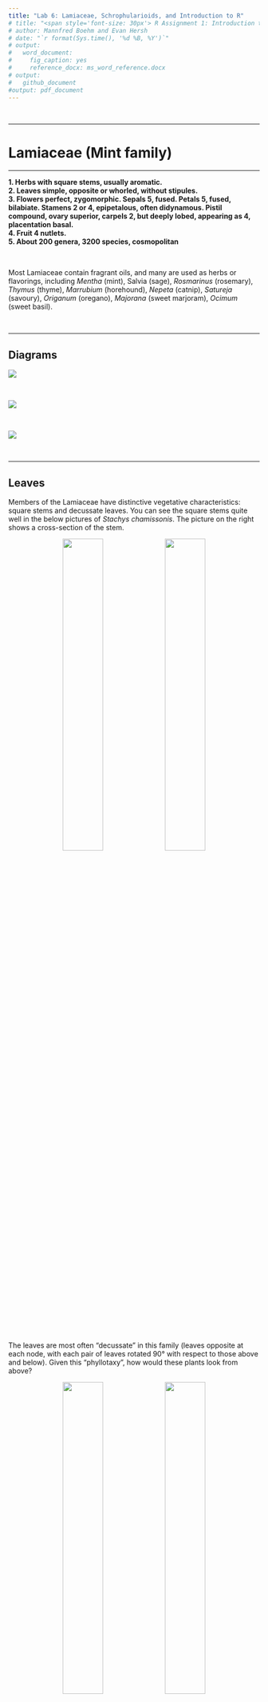 ```yaml
---
title: "Lab 6: Lamiaceae, Schrophularioids, and Introduction to R"
# title: "<span style='font-size: 30px'> R Assignment 1: Introduction to R, RStudio, and the Global Biodiversity Information Facility (GBIF) </style>"
# author: Mannfred Boehm and Evan Hersh
# date: "`r format(Sys.time(), '%d %B, %Y')`"
# output:
#   word_document:
#     fig_caption: yes
#     reference_docx: ms_word_reference.docx
# output: 
#   github_document
#output: pdf_document
---
```


<!-- use this code to build the github site: -->
<!-- rmarkdown::render_site() -->

&nbsp;
&nbsp;

---

# Lamiaceae (Mint family)

---

**1.  Herbs with square stems, usually aromatic.**  
**2.  Leaves simple, opposite or whorled, without stipules.**  
**3.  Flowers perfect, zygomorphic.  Sepals 5, fused.  Petals 5, fused, bilabiate.  Stamens 2 or 4, epipetalous, often didynamous.  Pistil compound, ovary superior, carpels 2, but deeply lobed, appearing as 4, placentation basal.**  
**4.  Fruit 4 nutlets.**  
**5.  About 200 genera, 3200 species, cosmopolitan**  

&nbsp;
   
Most Lamiaceae contain fragrant oils, and many are used as herbs or flavorings, including *Mentha* (mint), Salvia (sage), *Rosmarinus* (rosemary), *Thymus* (thyme), *Marrubium* (horehound), *Nepeta* (catnip), *Satureja* (savoury), *Origanum* (oregano), *Majorana* (sweet marjoram), *Ocimum* (sweet basil).

&nbsp;

---

## Diagrams

![](./media/diagram_Lamiaceae1.png)

</br>

![](./media/diagram_Lamiaceae2.png)

</br>

![](./media/diagram_Lamiaceae3.png)

&nbsp;

---

## Leaves


Members of the Lamiaceae have distinctive vegetative characteristics: square stems and decussate leaves. You can see the square stems quite well in the below pictures of *Stachys chamissonis*. The picture on the right shows a cross-section of the stem.

<p align="center">
![](./media/Lamiaceae_2.jpeg){width=40%} ![](./media/Lamiaceae_3.jpeg){width=40%}
</p>

&nbsp;

The leaves are most often "decussate" in this family (leaves opposite at each node, with each pair of leaves rotated 90&deg; with respect to those above and below). Given this "phyllotaxy", how would these plants look from above?

<p align="center">
![](./media/Lamiaceae_1.jpeg){width=40%} ![](./media/Lamiaceae_4.jpeg){width=40%}
</p>

&nbsp;

Flowers are zygomorphic and bilabiate, with fused sepals and petals. The flowers are quite often arranged in "verticils" (whorls of flowers in cyclical arrangement attached to a central point). Note the flower structure and verticils below in *S. chamissonis* (left) and *Salvia nemorosa* (right). Would you describe these flowers as sessile or pedicellate?

<p align="center">
![](./media/Lamiaceae_6.jpeg){width=40%} ![](./media/Lamiaceae_5.jpeg){width=40%}
</p>

&nbsp;

---

## Flowers

Many flowers in Lamiaceae and the Scrophularioid families have "galea", where the upper lip of the corolla is shaped like a hood or helmet. The galea is quite strong in the *Salvia* (right). Do you remember another family we've seen galea in?

<p align="center">
![](./media/Lamiaceae_7.jpeg){width=40%} ![](./media/Lamiaceae_8.jpeg){width=40%}
</p>

&nbsp;

Lamiaceae flowers can have 2 or 4 stamens, and when there are 4 they are often didynamous (2 long and 2 short). Members of the genus *Salvia* have very interesting stamens. They've got an expanded connective (tissue between the two anther sacs), separating them to a high and low point that forms a lever-like mechanism. The lower anther sac is infertile (a "dud" anther-sac), and when the pollinator presses on it it brings the upper functional anther sac down onto its body. You can see pictures of the *Salvia* flower and specialized stamens below.

<p align="center">
![](./media/Lamiaceae_12.jpeg){width=40%} ![](./media/Lamiaceae_13.jpeg){width=40%}
</p>

</br>

As mentioned above, many members of Lamiaceae are aromatic and used as culinary herbs (e.g., rosemary, thyme, mint, sage, etc). These delicious flavours and dank smells come from fragrant oils, which are often stored in glandular trichomes. In the close-up of the *Stachys* calyx below, can you differentiate between glandular and eglandular trichomes?

<p align="center">
![](./media/Lamiaceae_9.jpeg){width=60%}
</p>

&nbsp;

---

## Fruit

Lamiaceae flowers have superior ovaries, with compound pistils and 2 carpels. While the ovary only has two carpels, each carpel is deeply lobed and breaks in two, eventually developing into 4 "nutlets" that break off individually. What hints that these flowers have 2 carpels instead of 4?

Quite often you will just see a bunch of persistent calyxes, with the nutlets hidden inside. Here you can see a developing fruit:

<p align="center">
![](./media/Lamiaceae_14.jpeg){width=40%} ![](./media/Lamiaceae_15.jpeg){width=40%}
</p>

</br>

Here you can a fully developed fruit:

<p align="center">
![](./media/Lamiaceae_10.jpeg){width=40%} ![](./media/Lamiaceae_11.jpeg){width=40%}
</p>

&nbsp; 

---

## -KNOWLEDGE CHECK 6.1-

Using the above pictures (and your imagination!), make some drawings of a Lamiaceae plant and include the following:    

- Square stems and decussate leaves
- Flowers in verticils 
- Flower with a fused calyx and bilabiate corolla
- A developed fruit (make sure to label the type)
- Make sure to include the following terms: Calyx, corolla, stamens, style, stigma lobes, ovary, fruit, verticils, stems, node, leaves.

</br>

---

# Scrophularioid families

---


**1.  Mostly herbs**  
**2.  Leaves simple, alternate, or opposite, without stipules.**  
**3.  Flowers perfect, zygomorphic.  Sepals 5, free or fused.  Petals 5, fused, often bilabiate.  Stamens 2, 4, or 5, epipetalous, often didynamous, staminode often present.  Pistil compound, ovary superior, carpels 2, placentation axile.**  
**4.  Fruit a capsule.**  
**5.  About 210 genera and 3000 species, cosmopolitan.**  

&nbsp;

The traditionally large and heterogeneous family Scrophulariaceae *sensu latissimo* has recently been divided into a number of separate families on the basis of molecular phylogenetic studies. *Paulownia*, always of uncertain placement but often included in the Scrophulariaceae s.l., now is placed in a separate family. For further details see:

Olmsted, R. M., dePamphilis,  C. W., Wolfe, A. D., Young, N. D., Elisens, W. J., & Reeves, P. A. 2001. Disintegration of the Scrophulariaceae. American J. Bot. 88: 348-361.

PLANTAGINACEAE Jussieu, nom. cons.  (Snapdragon family)
Ca 90 genera, 1700 species.
Examples: *Veronica* (ca 450, inc. *Hebe*, *Parahebe*,  *Synthyris*, etc.), *Penstemon* (275), *Plantago* (275), *Litorella*, *Linaria* (150), *Bacopa* (55), *Antirrhinum* - snapdragon, *Sibthorpia*, *Collinsia*, *Digitalis*, *Hippuris* - marestail, *Callitriche* - water starwort. 

PHRYMACEAE Schauer, nom. cons. (Monkeyflower family)
Ca 19 genera, 234 species
Examples: *Erythranthe* (formerly *Mimulus*) (150-170) - monkeyflower, *Mazus* (30), *Phryma*, *Rehmannia*

SCROPHULARIACEAE Jussieu, nom. cons. (Figwort family)
65 genera, 1700 species.
Examples: *Verbascum* (360) - mulleins, *Eremophila* (210), *Scrophularia* (200) - figworts, *Selago* (190), *Buddleja* (125), *Jamesbrittenia* (85), *Manulea* (75), *Diascia* (70), *Nemesia* (65)

OROBANCHACEAE Ventenat, nom. cons. (Lousewort family)
99 genera, 2061 species. Parasites or hemiparasites.
Examples: *Pedicularis* (600-800), *Castilleja* (200), *Euphrasia* (170-350), *Orobanche* (150),  *Buchnera* (100), *Bartsia* (50), *Agalinis* (45), *Rhinanthus* (45).

PAULOWNIACEAE Nakai 
1 genus, 6 species. 
Example: *Paulownia* (foxglove tree).

&nbsp;

---

## Diagrams

![](./media/diagram_Scroph1.png)

&nbsp;

![](./media/diagram_Scroph2.png)

---

## Flowers

While there can be quite a bit of variation amongst these groups, most members of the Scrophularioid families have fused, tubulur, and bilabiate corollas. Their flowers are often quite showy, as pictured below in *Penstemon davidsonii* (left) and *Erythranthe lewisii* (right); both of these plants can be found along subalpine streambanks in the Pacific Northwest.

<p align="center">
![](./media/Scroph_5.jpeg){width=40%} ![](./media/Scroph_4.jpeg){width=40%}
</p>

&nbsp;

A more common and widespread example is foxglove (*Digitalis purpurea*). Like other members of the Scrophularioids, it has 5 sepals and 5 fused petals. Can you see any indication of petal lobes in the picture below?

<p align="center">
![](./media/Scroph_1.jpeg){width=40%} ![](./media/Scroph_2.jpeg){width=40%}
</p>

&nbsp;

The stamens are typically "epipetalous", meaning that the filaments are fused to the petals instead of emerging separately from the receptacle. See the dissected foxglove flower below:

<p align="center">
![](./media/Scroph_6.jpeg){width=60%}
</p>


&nbsp;

These families exhibit a wide diversity of floral forms, which can make them difficult to identify by sight. For example, *Antirrhinum* (snapdragons - left) and *Linaria* (toadflax - right) both have petal spurs. Can you identify the spurs? What other family have we seen spurs in?


<p align="center">
![](./media/Scroph_18.jpeg){width=40%} ![](./media/Scroph_19.jpeg){width=40%}
</p>

&nbsp;

Some genera, like the beautiful and dainty *Veronica* (left) and *Euphrasia* (right), have small and almost radially symmetric flowers. Why would these still be considered zygomorphic?

<p align="center">
![](./media/Scroph_20.jpeg){width=40%} ![](./media/Scroph_11.jpeg){width=40%}
</p>

&nbsp;

The family Orobanchaceae (also originally housed within Scrophulariaceae) has many plants with wild floral structures, like *Castilleja* (paintbrushes - left) and *Pedicularis* (louseworts - right). Most of these plants are parasitic on the roots of other plants. Most are "hemiparasitic" (only partially depending on other plants for nutrients), but some ("holoparasites") are completely parasitic and lack clorophyll entirely. In paintbrushes, most of the vibrantly coloured (in this case red) bits are actually bracts (modified leaves)- can you see which bits might be parts of the perianth? In the Elephant's head lousewort (*Pedicularis groenlandica*) displayed on the right, the upper corolla lip is strongly galeate and beaked, resembling the head and trunk of an elephant.

<p align="center">
![](./media/Scroph_12.jpeg){width=40%} ![](./media/Scroph_13.jpeg){width=40%}
</p>

&nbsp;

*Plantago* (one of the only three genera originally in Plantaginaceae) also has weird flowers that are highly reduced and a lot less showy than other Scrophularioids. *Plantago lanceolata*, a widespread weed pictured below, has a spike (inflorescence) of densely clustered flowers that are quite drab and greenish-brownish. What are the whitish-yellow things poking out of the inflorescence? 

<p align="center">
![](./media/Scroph_14.jpeg){width=60%}
</p>

&nbsp;

Like with all things that seem boring at first, things get a lot more interesting when you use some magnification! Here you can see all those tiny flowers densely clustered together.

<p align="center">
![](./media/Scroph_15.jpeg){width=60%}
</p>

&nbsp;

---

## Fruit

Carefully removing a *Plantago* flower shows a developing capsule that dehisces like an Easter egg or Matroyshka doll, revealing the seeds inside. What type of dehiscence is this? Using the photo on the left, can you identify the sepals and petals?.

<p align="center">
![](./media/Scroph_16.jpeg){width=40%} ![](./media/Scroph_17.jpeg){width=40%}
</p>

These families have superior ovaries (2 carpels) that develop into capsules. Below, you can see foxglove capsules at various stages of development (left). Once the fruit is fully developed, the capsule dehisces and releases the seeds (right). What type of dehiscence is displayed here?

<p align="center">
![](./media/Scroph_7.jpeg){width=40%} ![](./media/Scroph_8.jpeg){width=40%}
</p>

</br>


---

## -KNOWLEDGE CHECK 6.2- 

Using the pictures above, draw a foxglove flower and make sure to include the following:  

- Fused, bilabiate corolla  
- Epipetalous stamens  
- Mature capsule (note the type of dehiscence)
- Include the following terms: corolla, calyx, anther, filament, capsule, seeds
- Write down some of the characters that are consistent across most of the Scrophularioids we've shown you. Are there any examples that don't follow these patterns? How do they differ? Compare and contrast Lamiaceae and Scrophularioid families.

&nbsp;

---

# R activity 1: Intro to R, Rstudio, Data Wrangling, and Plotting

&nbsp;

## Motivation {#motivation}

Data management and analysis is increasingly important in the sciences, and this is particularly true for biology. Data science has transformed plant taxonomy, whether it be for mapping species occurrence records, or using morphometrics to quantify variation in shape among taxa. In previous years, biologists used a combination of spreadsheets (e.g., MS Excel) and statistical software such as JMP or SPSS to conduct their statistical analyses. More recently, many fields have transitioned to using the R programming language for data analysis.

R provides many advantages to traditional programs: R is open-source (free to use, all code is shared freely for users to modify how they wish), reproducible, and powerful. Its open-source nature has led to the creation of thousands of custom packages, providing unprecedented access to advanced statistical analyses for anyone willing to learn. For example, you can now use R to crunch sophisticated genomic data or make highly detailed geographic maps, both of which used to require proprietary software (e.g., CLC workbench, ArcGIS) that cost thousands of dollars to use. Because every analysis done in R is written step-by-step by the user (you!), R 'scripts' can be saved, shared, and re-run at any time by anybody. This aspect of R separates it from traditional software platforms because data analysis has become reproducible; this is good for science. 

R's main disadvantage is that it has a steep learning curve. Because R is a programming language, you do most of the heavy lifting by writing code instead of clicking around as with a traditional program. This is quite scary for a lot of folks, your intrepid teaching team included! If you told us at the beginning of our R journeys that we'd be actually *teaching* R in the future, we would have taken a break from our frustrated crying to laugh in your face! Like with anything challenging and worthwhile in life, the only way to make progress is to push past your fear and start grinding ;-).

One more note before we jump in: *this is not a programming class*. Our main goal is to provide some  exposure to R, and for you to learn and become more comfortable with programming if/when you end up using these tools in the future. We'll provide the resources needed to learn the basics, and there will be plenty of lab time to work together and tackle the learning curve. Aside from some participation marks (and a few Canvas quiz questions), *we will not be evaluating you based on your ability to write R code*. Instead, you will be assessed based on your ability to understand and interpret taxonomic concepts and data. And the payoff is worth it: Knowing R can help you land summer research jobs (put it on your CV!), and is increasingly used for teaching in UBC BIOL classes (e.g. BIOL300, BIOL406, BIOL413, BIOL416). 



&nbsp;
&nbsp;

--- 

## Pre-lab

Before starting this week's lab you (hopefully) have: &nbsp;

<!-- 1. completed pre-lab [Activity 1: Exploring the GBIF website](#A1) &nbsp; -->

1. completed the pre-lab reading: [Introduction for Students](https://moderndive.com/preface.html#introduction-for-students) and [Chapters 1.1&ndash;1.3](https://moderndive.com/1-getting-started.html) from ModernDive&mdash;a textbook for learning data science using R. We will work through Chapters 1&ndash;4 of this textbook over the semester, and we encourage you to read ahead (through Ch.4) on your own time! &nbsp;

2. R and RStudio downloaded onto your computer. [Chapter 1.1 in ModernDive](https://moderndive.netlify.app/1-getting-started.html) provides instructions for downloading R and RStudio. If you have trouble with installation, contact the TAs as soon as possible for guidance, &nbsp;

<!-- 3. [OPTIONAL] created an RStudio Cloud account. Although ModernDive provides an excellent introduction to R, RStudio Cloud has some [useful interactive primers](https://rstudio.cloud/learn/primers/) that make sense of the R language by getting you to write some simple code. **This pre-lab activity is not required**, but recommended for anyone that is completely new to R, or wants some hands-on experience with R right away.  -->

&nbsp;
&nbsp;

--- 

<!-- ## Outcomes {#outcomes} -->

<!-- By the end of this lab you will: &nbsp; -->

<!-- <!-- 1. be familiar with GBIF and the types of data that can be obtained, &nbsp; -->

<!-- 1. Know the difference between R and RStudio, &nbsp; -->

<!-- 2. Be familiar with the layout of RStudio, and understand how to install packages and navigate the `iris` dataset. -->

<!-- 3. Have a basic understanding of how to use functions (both in Base R and with useful packages) to manipulate and plot data. -->


<!-- ---  -->

&nbsp;
&nbsp;


## An Introduction to R


<!-- Now that we have a sense of what kinds of data we could get from GBIF (namely, observation records of a species), we need a tool that will allow us to organize, filter, and visualize this data. While there are many options for handling biodiversity data, in BIOL324 we will focus on using R. The layout and style of R can be daunting if this is your first time using it. Don't worry! In this course, we don't expect you to know how to use R&mdash; -->

From reading [Chapter 1.1 of ModernDive](https://moderndive.netlify.app/1-getting-started.html), you will know that R is a programming language, while RStudio is simply a user interface that 'wraps around' R. RStudio is not _needed_ to use R, but it sure is helpful! 

<!-- While R and RStudio are apps that you download  locally to your computer, RStudio Cloud is web-based, meaning that you can use RStudio in your web browser without downloading anything. If you created an RStudio Cloud account to complete the primers (see: [pre-lab activities](#prelab)) then you can use your account to use RStudio online (**not required for this class**).  -->

<!-- During this activity, we'll work through [Chapter 1.4](https://moderndive.com/1-getting-started.html) to explore a dataset in R. Along the way, we'll learn some basic R skills like creating an object, determining classes, using functions, and dissecting datasets. All of these skills will come in handy as we move towards using R and GBIF together to solve taxonomic problems.  -->

<!-- To follow along, open RStudio cloud and attach the required packages (see: [Chapter 1.4](https://moderndive.com/1-getting-started.html)). The TA will step through this activity while you follow along. If something isn't working for you, please let us know in the chat! It is **very likley that someone is having or will have the same problem as you!**.  -->

During this activity, we'll be exploring the `iris` dataset in R. Along the way, we'll learn some basic R skills, like attaching packages, creating objects, filtering data, and making some basic plots. All of these skills will come in handy as we move towards using R to solve taxonomic problems.

Open RStudio, and follow the instructions on this webpage. First, open a new R script file (File -> New File -> R script), save it into your working directory, and write all of the code from this exercise in your new .R script file. This will allow you to keep a record of your code, re-run your code later, and share code with others. Type (or copy) the following code into your script file, and run it (highlight and hit command / Ctrl + Enter, or click the "Run" button at the top of the script pane).

--- 

&nbsp;
&nbsp;

## Installing and attaching packages and data

&nbsp;

```r
library(datasets) # attaches the 'datasets' package, which contains a bunch of datasets to explore
iris # typing the name of the dataset (object) will display the contents of the data in the console pane
class(iris) # displays the 'class' of the object 'iris'
summary(iris) # gives various summary statistics on the dataframe 'iris'
```

Running the code `class(iris)` showed us that `iris` is a `data.frame`. A `data.frame` is very similar to a spreadsheet, but exists as an 'object' within R. This is useful because R objects can be subset, rearranged, pivoted, and plotted using only a few lines of code! Then, running the code `summary(iris)` showed us that there are five columns in this `data.frame` object: `Sepal.Length`, `Sepal.Width`, `Petal.Length`, `Petal.Width`, and `Species`. Note that there are periods instead of spaces in the column names&mdash;R has trouble reading spaces, so it's good practice to use periods or underscores when creating objects or names in R. 

Now, let's install a couple of useful packages that will help us organize and plot data from `iris`:

```r
install.packages("dplyr", "ggplot2") # you can install multiple packages by separating each with a comma. 
```

You only need to install packages once. Anytime you open a new RStudio session, you'll need to attach the packages that you want to use:

```r
library(dplyr)
library(ggplot2)
```


`dplyr` is a package that is useful for data "wrangling" (filtering, summarizing, re-organizing, etc.), while `ggplot2` is a popular package for making beautiful and customizeable plots. First we'll create some simple plots using the `iris` data. Then, we'll see how `dplyr` can better organize the `iris` data to customize our plots. 

&nbsp;

---

&nbsp;


## Plotting data


Let's use some of the plotting functions in R to help us visualize the `iris` dataset. We'll start with the base R function `plot()`:

```r
plot(iris)
```

As you can see, this very simple function made a pretty complicated scatterplot displaying the relationship between every variable in the dataset. If we want to look at the relationship between two specific variables, we go like this:

```r
plot(x=iris$Sepal.Length, y=iris$Petal.Length)
```

Using the `plot()` function, we can specify which variables will be on the $x$ and $y$ axes by setting the arguments `x=` and `y=`. Notice that each argument is separated with a comma. We also specified the variables that we wanted to use in the `iris` dataset using the `$` operator. `$` allows us to look inside of an object (in this case `iris`) and isolate element of that object (e.g. `Sepal.Length`). 

How would you interpret this plot? Does it look like there is a relationship between sepal length and petal length in _Iris_ species?

&nbsp;

---

**-TEST YOURSELF-** 

Modify the above code to plot the relationship between sepal width and petal width. To spruce it up a little bit, try adding the argument `col=iris$Species` inside the `plot()` function.

<!-- plot(x=iris$Sepal.Width, y=iris$Petal.Width, col=iris$Species) -->

---

&nbsp;

We can also use the base R function `hist()` to make a simple histogram:

```r
hist(iris$Sepal.Length)
```

From this plot, we can see that the majority of sepals are between 4.5&ndash;7 cm in length.

&nbsp;

---

Remember box and whisker plots from your statistics classes? It just takes a single line of code to make a boxplot of sepal length for each species:

```r
boxplot(Sepal.Length ~ Species, data = iris) 
```

In the `boxplot()` function, the `~` symbol specifies the reponse (left side) and predictor (right side) variables. In this case, we've told the `boxplot()` function to plot variation in `Sepal.Length`  for each *Iris* species. 

&nbsp;

---

**-Test Yourself-** 

Given the relationship between sepal length and petal length, what might we guess about the petal length of _I. virginica_? Modify the above code to make box plots of petal length instead, and see if you were right.

---

&nbsp;


Earlier in this exercise, we had you install the `ggplot2` package. Many people find that `ggplot2` is more intuitive and customizeable than base R for making plots. Let's recreate the scatterplot of sepal length and petal length that we made above, but with the `ggplot()` function instead:

```r
ggplot(data = iris, aes(x = Sepal.Length, y = Petal.Length)) + 
  geom_point()
```

In the first line we're using the `ggplot()` function. The `data = iris` argument tells `ggplot()` to use the `iris` dataset for plotting. The `aes()` argument (aesthetics) allows us to specify which variables will be on which axis.  Running that code alone won't produce a plot, because we haven't specified the `geom` (type of plot) we want to display. We add a `+` to the end of the first line, and specify `geom_point()` on the next line. This tells `ggplot()` to create a scatterplot. Using this basic framework, we can add in more code bits and really start sprucing up our plot:

```r
ggplot(data = iris, aes(x = Sepal.Length, y = Petal.Length)) +
  geom_point(aes(color = Species, shape = Species)) # we can add some aes() to geom_point() to change the colour and shape of our points depending on what species it is
```

Isn't that amazing??? With just two lines of code, we've created a beautiful plot, complete with data points labeled by shape and colour, and it adds a legend automatically! Let's fiddle around a bit more:

```r
iris.ggplot1 <- # assigns plot to an object named "iris.ggplot1"
  ggplot(data=iris, aes(x = Sepal.Length, y = Petal.Length)) + # calls the ggplot() function
  geom_point(aes(color=Species, shape=Species)) + # specifies that we want a scatterplot
  ggtitle("Relationship between sepal length and petal length by Iris species") # adds a title to our plot

iris.ggplot1 # calls our saved ggplot object
```

Here, we assign our plot to an object that we've named `iris.ggplot1` using the `<-` operator. We also added the function `ggtitle()` to our ggplot by adding a `+` to the end of the previous line. You can keep adding more and more stuff to your plot, just make sure you put a `+` at the end of each line.

&nbsp;

---

## -KNOWLEDGE CHECK 6.3-

Make your own ggplot from the `iris` dataset. Make sure to:

- Plot different variables than the example above. 
- Make your own title, and make sure to**include your name in the title**. 
- Add axis labels using `xlab()` and `ylab()` (don't forget to add a `+` before adding a new line to your ggplot).
- Interpet the plot you made. Think about what the data tell you about the relationship between different floral characters, and how they differ between *Iris* species.
- Export your plot. In the lower right-hand pane in RStudio, select the "Plots" tab and click the "Export" button to save it to your computer.

---

&nbsp;
&nbsp;

## Data Wrangling 

&nbsp;
&nbsp;

Now that we've visualized some parts of the `iris` dataset, we can inspect, re-organize, and summarize ('wrangle') the data to quantify differences in floral traits. Some of the most useful functions for data wrangling come from the `dplyr` package, so let's see what we can do with it. For example, what if we wanted the floral trait data for only one of the *Iris* species?

```r
iris.virginica <- # assign an object named "iris.virginica"
  dplyr::filter(iris, Species == "virginica") # takes only the rows for which 'Species' is 'virginica' 
```

```r
head(iris) # head() shows the first 6 lines of any data frame
head(iris.virginica) 
```

Notice that the structure of `iris` and `iris.virginica` are the same? While `iris` contains data for all *Iris* species, `iris.virginica` contains data only for one species, *Iris virginica*. Notice that we use the logical double equal sign as in `species == "virginica"`, and quotations around `virginica` since this data type is of class `character`. 

&nbsp;

We can also filter using multiple conditions:

```r
iris.virginica.sepal6 <- # create a new object
  dplyr::filter(iris, Species == "virginica", Sepal.Length > 6) #keeps virginica species that have sepals longer than 6

head(iris.virginica.sepal6)
```

&nbsp;

We can also use the `dplyr` package to select certain columns from a `data.frame`, while leaving other ones out:

```r
iris.selected <- # create a new object
  select(iris, Sepal.Length, Sepal.Width, Petal.Length) # list the columns you want to select

iris.selected2 <- select(iris, Sepal.Length:Petal.Length) # select all columns from sepal.length to petal.length using colon symbol
```

```r
head(iris.selected)
```

```r
head(iris.selected2)
```

Notice that `iris.selected` and `iris.selected2` are the same?

```r
identical(iris.selected, iris.selected2)
```

Above we used the `:` symbol to select a series of values. You can use the same concept to select columns/rows in a `data.frame`:

```r
iris[1:3,]
iris[,1:3]
iris[1:3,1:3]
```

What do these different bits of code do? Why does each one give different results? Based on the output, what do you think the `[` operator does with the `iris` object?

&nbsp;

---

**Test Yourself** 

Write a bit of code that takes the first 3 columns and the first 5 rows of the `iris` data, and store it in a new object (name it something silly).

<!-- DrabaIsTheBestGenus <- iris[1:5,1:3] -->

---

&nbsp;

We'll look at one last `dplyr` function, `summarise()`, which is extremely useful for data exploration.

```r
iris.sums <- summarise(iris, mean.Sep.length = mean(Sepal.Length), mean.Pet.length = mean(Petal.Length)) #calculate mean of Sepal.Length and Petal.Length, name the columns for our new means, and store in the object 'iris.sums'

iris.sums 
```

This took the average of every value in the `Sepal.Length` and `Petal.Length` column, but what if we want the average for each species? Below, we'll introduce the pipe operator `%>%`, which allows us to pipe the results of one function into another:

```r
iris.sums.species <- # creates a new object
  iris %>%  # takes the iris dataset and pipes into the next function
  group_by(Species) %>% # groups the iris dataset by Species and pipes into the next function
  summarise(mean.Sep.length = mean(Sepal.Length), mean.Pet.length = mean(Petal.Length)) # takes the mean per Species

iris.sums.species
```

In the above code, we used the pipe operator `%>%` to connect our three lines of code kind of like a flow chart. In the line `iris %>%`, we say we're going to be using the `iris` data and piping it into the function that follows.  `group_by(Species) %>%` says we will be grouping the `iris` data based by `Species` (you can specify any other variable here as well), and piping the result into the next function. Finally, the last line uses the same `summarise()` function as above to calculate the means, but this time, the `iris` data has been grouped by `Species`. The results is that we get the average `Sepal.Length` and `Petal.Length` for all three *Iris* species, instead of a single mean across all species. Looking back to the first boxplot that we made, do the sepal lengths in this table agree with the plot? Pretty cool, eh? This is just scratching the surface of what `dplyr` can do to help you wrangle your data and start to make sense of it.

---

**Test Yourself**

Modify the above code to also calculate the mean petal and sepal widths in each species. Which species do you think has the largest flowers?

---

<!-- ### Homework -->

<!-- 1. Complete your Canvas quiz -->
<!-- 2. Review GBIF -->
<!-- 3. Lab 7 pre-lab readings -->

<!-- --- -->

<!-- &nbsp; -->


<!-- **CANVAS QUIZ QUESTIONS**    -->
<!-- - What are the different windows (console, script, environment, plot) and what do they do?   -->
<!-- - what is an object?   -->
<!-- - what is a function?    -->
<!-- - Get them to interpret a few plots of the 'iris' dataset   -->
<!-- - Label Lamiacious and Scrophulariacious flowers   -->

<!-- ---  -->

<!-- &nbsp; -->
<!-- &nbsp; -->
